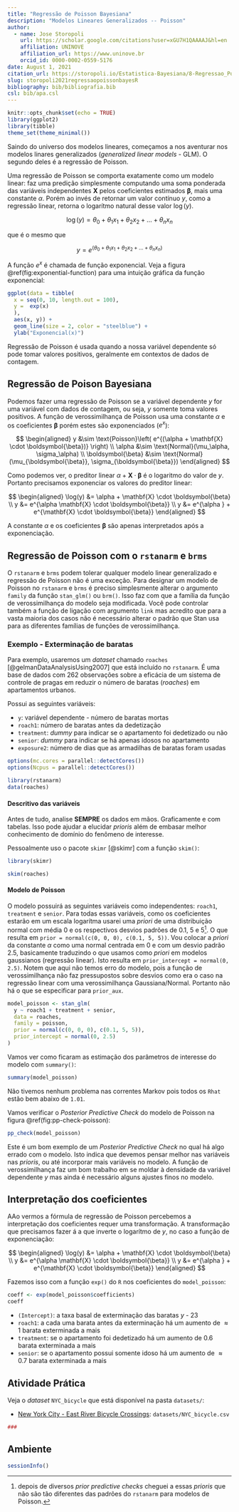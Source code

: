 ```yaml
---
title: "Regressão de Poisson Bayesiana"
description: "Modelos Lineares Generalizados -- Poisson"
author:
  - name: Jose Storopoli
    url: https://scholar.google.com/citations?user=xGU7H1QAAAAJ&hl=en
    affiliation: UNINOVE
    affiliation_url: https://www.uninove.br
    orcid_id: 0000-0002-0559-5176
date: August 1, 2021
citation_url: https://storopoli.io/Estatistica-Bayesiana/8-Regressao_Poisson.html
slug: storopoli2021regressaopoissonbayesR
bibliography: bib/bibliografia.bib
csl: bib/apa.csl
---
```


```r
knitr::opts_chunk$set(echo = TRUE)
library(ggplot2)
library(tibble)
theme_set(theme_minimal())
```

<link rel="stylesheet" href="https://cdn.rawgit.com/jpswalsh/academicons/master/css/academicons.min.css"/>

Saindo do universo dos modelos lineares, começamos a nos aventurar nos modelos linares generalizados (*generalized linear models* - GLM). O segundo deles é a regressão de Poisson.

Uma regressão de Poisson se comporta exatamente como um modelo linear: faz uma predição simplesmente computando uma soma ponderada das variáveis independentes $\mathbf{X}$ pelos coeficientes estimados $\boldsymbol{\beta}$, mais uma constante $\alpha$. Porém ao invés de retornar um valor contínuo $y$, como a regressão linear, retorna o logarítmo natural desse valor $\log(y)$.

$$
\log(y)= \theta_0 + \theta_1 x_1 + \theta_2 x_2 + \dots + \theta_n x_n
$$

que é o mesmo que

$$
y = e^{(\theta_0 + \theta_1 x_1 + \theta_2 x_2 + \dots + \theta_n x_n)}
$$

A função $e^x$ é chamada de função exponencial. Veja a figura \@ref(fig:exponential-function) para uma intuição gráfica da função exponencial:

```r
ggplot(data = tibble(
  x = seq(0, 10, length.out = 100),
  y =  exp(x)
  ),
  aes(x, y)) +
  geom_line(size = 2, color = "steelblue") +
  ylab("Exponencial(x)")
```


Regressão de Poisson é usada quando a nossa variável dependente só pode tomar valores positivos, geralmente em contextos de dados de contagem.

## Regressão de Poison Bayesiana

Podemos fazer uma regressão de Poisson se a variável dependente $y$ for uma variável com dados de contagem, ou seja, $y$ somente toma valores positivos. A função de verossimilhança de Poisson usa uma constante $\alpha$ e os coeficientes $\boldsymbol{\beta}$ porém estes são exponenciados ($e^x$):

$$
\begin{aligned}
y &\sim \text{Poisson}\left( e^{(\alpha + \mathbf{X} \cdot \boldsymbol{\beta})} \right) \\
\alpha &\sim \text{Normal}(\mu_\alpha, \sigma_\alpha) \\
\boldsymbol{\beta} &\sim \text{Normal}(\mu_{\boldsymbol{\beta}}, \sigma_{\boldsymbol{\beta}})
\end{aligned}
$$

Como podemos ver, o preditor linear $\alpha + \mathbf{X} \cdot \boldsymbol{\beta}$ é o logaritmo do valor de $y$. Portanto precisamos exponenciar os valores do preditor linear:

$$
\begin{aligned}
\log(y) &= \alpha + \mathbf{X} \cdot \boldsymbol{\beta} \\
y &= e^{\alpha \mathbf{X} \cdot \boldsymbol{\beta}} \\
y &= e^{\alpha } + e^{\mathbf{X} \cdot \boldsymbol{\beta}}
\end{aligned}
$$

A constante $\alpha$ e os coeficientes $\boldsymbol{\beta}$ são apenas interpretados após a exponenciação.

## Regressão de Poisson com o `rstanarm` e `brms`

O `rstanarm` e `brms` podem tolerar qualquer modelo linear generalizado e regressão de Poisson não é uma exceção. Para designar um modelo de Poisson no `rstanarm` e `brms` é preciso simplesmente alterar o argumento `family` da função `stan_glm()` ou `brm()`. Isso faz com que a família da função de verossimilhança do modelo seja modificada. Você pode controlar também a função de ligação com argumento `link` mas acredito que para a vasta maioria dos casos não é necessário alterar o padrão que Stan usa para as diferentes famílias de funções de verossimilhança.

### Exemplo - Exterminação de baratas

Para exemplo, usaremos um *dataset* chamado `roaches` [@gelmanDataAnalysisUsing2007] que está incluído no `rstanarm`. É uma base de dados com 262 observações sobre a eficácia de um sistema de controle de pragas em reduzir o número de baratas (*roaches*) em apartamentos urbanos.

Possui as seguintes variáveis:

-   `y`: variável dependente - número de baratas mortas
-   `roach1`: número de baratas antes da dedetização
-   `treatment`: *dummy* para indicar se o apartamento foi dedetizado ou não
-   `senior`: *dummy* para indicar se há apenas idosos no apartamento
-   `exposure2`: número de dias que as armadilhas de baratas foram usadas

```r
options(mc.cores = parallel::detectCores())
options(Ncpus = parallel::detectCores())

library(rstanarm)
data(roaches)
```

#### Descritivo das variáveis

Antes de tudo, analise **SEMPRE** os dados em mãos. Graficamente e com tabelas. Isso pode ajudar a elucidar *prioris* além de embasar melhor conhecimento de domínio do fenômeno de interesse.

Pessoalmente uso o pacote `skimr` [@skimr] com a função `skim()`:

```r
library(skimr)

skim(roaches)
```

#### Modelo de Poisson

O modelo possuirá as seguintes variáveis como independentes: `roach1`, `treatment` e `senior`. Para todas essas variáveis, como os coeficientes estarão em um escala logarítma usarei uma *priori* de uma distribuição normal com média 0 e os respectivos desvios padrões de 0.1, 5 e 5^[depois de diversos *prior predictive checks* cheguei a essas *prioris* que não são tão diferentes das padrões do `rstanarm` para modelos de Poisson.]. O que resulta em `prior = normal(c(0, 0, 0), c(0.1, 5, 5))`. Vou colocar a *priori* da constante $\alpha$ como uma normal centrada em 0 e com um desvio padrão 2.5, basicamente traduzindo o que usamos como *priori* em modelos gaussianos (regressão linear). Isto resulta em `prior_intercept = normal(0, 2.5)`. Notem que aqui não temos erro do modelo, pois a função de verossimilhança não faz pressupostos sobre desvios como era o caso na regressão linear com uma verossimilhança Gaussiana/Normal. Portanto não há o que se especificar para `prior_aux`.

```r
model_poisson <- stan_glm(
  y ~ roach1 + treatment + senior,
  data = roaches,
  family = poisson,
  prior = normal(c(0, 0, 0), c(0.1, 5, 5)),
  prior_intercept = normal(0, 2.5)
)
```

Vamos ver como ficaram as estimação dos parâmetros de interesse do modelo com `summary()`:

```r
summary(model_poisson)
```

Não tivemos nenhum problema nas correntes Markov pois todos os `Rhat` estão bem abaixo de `1.01`.

Vamos verificar o *Posterior Predictive Check* do modelo de Poisson na figura \@ref(fig:pp-check-poisson):

```r
pp_check(model_poisson)
```

Este é um bom exemplo de um *Posterior Predictive Check* no qual há algo errado com o modelo. Isto indica que devemos pensar melhor nas variáveis nas *prioris*, ou até incorporar mais variáveis no modelo. A função de verossimilhança faz um bom trabalho em se moldar à densidade da variável dependente $y$ mas ainda é necessário alguns ajustes finos no modelo.

## Interpretação dos coeficientes

AAo vermos a fórmula de regressão de Poisson percebemos a interpretação dos coeficientes requer uma transformação. A transformação que precisamos fazer á a que inverte o logarítmo de $y$, no caso a função de exponenciação:

$$
\begin{aligned}
\log(y) &= \alpha + \mathbf{X} \cdot \boldsymbol{\beta} \\
y &= e^{\alpha \mathbf{X} \cdot \boldsymbol{\beta}} \\
y &= e^{\alpha } + e^{\mathbf{X} \cdot \boldsymbol{\beta}}
\end{aligned}
$$

Fazemos isso com a função `exp()` do `R` nos coeficientes do `model_poisson`:

```r
coeff <- exp(model_poisson$coefficients)
coeff
```

-   `(Intercept)`: a taxa basal de exterminação das baratas $y$ - $23$
-   `roach1`: a cada uma barata antes da exterminação há um aumento de $\approx 1$ barata exterminada a mais
-   `treatment`: se o apartamento foi dedetizado há um aumento de $0.6$ barata exterminada a mais
-   `senior`: se o apartamento possui somente idoso há um aumento de $\approx 0.7$ barata exterminada a mais

## Atividade Prática

Veja o *dataset* `NYC_bicycle` que está disponível na pasta `datasets/`:

-  [New York City - East River Bicycle Crossings](https://www.kaggle.com/new-york-city/nyc-east-river-bicycle-crossings): `datasets/NYC_bicycle.csv`

```r
###
```

## Ambiente

```r
sessionInfo()
```
